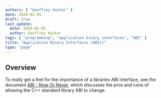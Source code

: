 ```yaml
---
authors: [ "Geoffrey Hunter" ]
date: 2020-02-05
draft: true
last_update:
  date: 2020-02-05
  author: Geoffrey Hunter
tags: [ "programming", "application binary interfaces", "ABI" ]
title: "Application Binary Interfaces (ABIs)"
type: "page"
---
```



## Overview

To really get a feel for the importance of a libraries ABI interface, see the document [ABI - Now Or Never](http://www.open-std.org/jtc1/sc22/wg21/docs/papers/2020/p1863r1.pdf), which discusses the pros and cons of allowing the C++ standard library ABI to change.